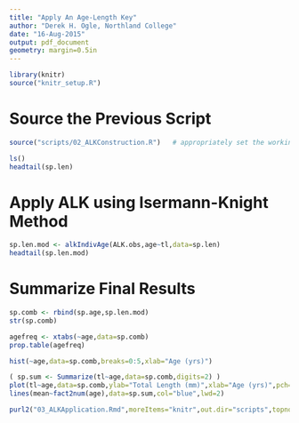 ```yaml
---
title: "Apply An Age-Length Key"
author: "Derek H. Ogle, Northland College"
date: "16-Aug-2015"
output: pdf_document
geometry: margin=0.5in
---
```


```r
library(knitr)
source("knitr_setup.R")
```

# Source the Previous Script
```r
source("scripts/02_ALKConstruction.R")   # appropriately set the working directory before this
```
\vspace{-24pt}
```r
ls()
headtail(sp.len)
```

# Apply ALK using Isermann-Knight Method
```r
sp.len.mod <- alkIndivAge(ALK.obs,age~tl,data=sp.len)
headtail(sp.len.mod)
```

# Summarize Final Results
```r
sp.comb <- rbind(sp.age,sp.len.mod)
str(sp.comb)
```
```r
agefreq <- xtabs(~age,data=sp.comb)
prop.table(agefreq)
```
\newpage
```r
hist(~age,data=sp.comb,breaks=0:5,xlab="Age (yrs)")
```
```r
( sp.sum <- Summarize(tl~age,data=sp.comb,digits=2) )
plot(tl~age,data=sp.comb,ylab="Total Length (mm)",xlab="Age (yrs)",pch=16,col=rgb(0,0,0,0.1))
lines(mean~fact2num(age),data=sp.sum,col="blue",lwd=2)
```

```r
purl2("03_ALKApplication.Rmd",moreItems="knitr",out.dir="scripts",topnotes="AFS Portland 16-Aug-15")
```
